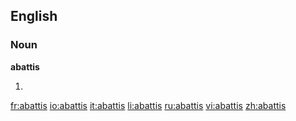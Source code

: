 ==English==
===Noun===
'''abattis'''

# {{alternative spelling of|[[abatis]]}}

[[fr:abattis]]
[[io:abattis]]
[[it:abattis]]
[[li:abattis]]
[[ru:abattis]]
[[vi:abattis]]
[[zh:abattis]]